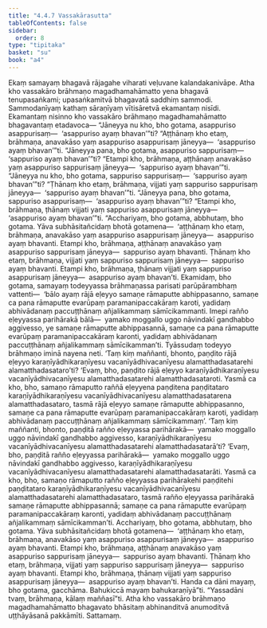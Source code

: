 ```yaml
---
title: "4.4.7 Vassakārasutta"
tableOfContents: false
sidebar:
  order: 8
type: "tipitaka"
basket: "su"
book: "a4"
---
```



<DynamicBreadcrumb />

<Division number="187" book="a4" bookNo="15" page="499">

<Paragraph number="1146" book="a4">
Ekaṃ samayaṃ bhagavā rājagahe viharati veḷuvane kalandakanivāpe. Atha kho vassakāro brāhmaṇo magadhamahāmatto yena bhagavā tenupasaṅkami; upasaṅkamitvā bhagavatā saddhiṃ sammodi. Sammodanīyaṃ kathaṃ sāraṇīyaṃ vītisāretvā ekamantaṃ nisīdi. Ekamantaṃ nisinno kho vassakāro brāhmaṇo magadhamahāmatto bhagavantaṃ etadavoca—
</Paragraph>

<Paragraph number="1147" book="a4">
“Jāneyya nu kho, bho gotama, asappuriso asappurisaṃ—  ‘asappuriso ayaṃ bhavan’”ti? “Aṭṭhānaṃ kho etaṃ, brāhmaṇa, anavakāso yaṃ asappuriso asappurisaṃ jāneyya—  ‘asappuriso ayaṃ bhavan’”ti. “Jāneyya pana, bho gotama, asappuriso sappurisaṃ—  ‘sappuriso ayaṃ bhavan’”ti? “Etampi kho, brāhmaṇa, aṭṭhānaṃ anavakāso yaṃ asappuriso sappurisaṃ jāneyya—  ‘sappuriso ayaṃ bhavan’”ti. “Jāneyya nu kho, bho gotama, sappuriso sappurisaṃ—  ‘sappuriso ayaṃ bhavan’”ti? “Ṭhānaṃ kho etaṃ, brāhmaṇa, vijjati yaṃ sappuriso sappurisaṃ jāneyya—  ‘sappuriso ayaṃ bhavan’”ti. “Jāneyya pana, bho gotama, sappuriso asappurisaṃ—  ‘asappuriso ayaṃ bhavan’”ti? “Etampi kho, brāhmaṇa, ṭhānaṃ vijjati yaṃ sappuriso asappurisaṃ jāneyya—  ‘asappuriso ayaṃ bhavan’”ti.
</Paragraph>

<Paragraph number="1148" book="a4">
“Acchariyaṃ, bho gotama, abbhutaṃ, bho gotama. Yāva subhāsitañcidaṃ bhotā gotamena—  ‘aṭṭhānaṃ kho etaṃ, brāhmaṇa, anavakāso yaṃ asappuriso asappurisaṃ jāneyya—  asappuriso ayaṃ bhavanti. Etampi kho, brāhmaṇa, aṭṭhānaṃ anavakāso yaṃ asappuriso sappurisaṃ jāneyya—  sappuriso ayaṃ bhavanti. Ṭhānaṃ kho etaṃ, brāhmaṇa, vijjati yaṃ sappuriso sappurisaṃ jāneyya—  sappuriso ayaṃ bhavanti. Etampi kho, brāhmaṇa, ṭhānaṃ vijjati yaṃ sappuriso asappurisaṃ jāneyya—  asappuriso ayaṃ bhavan’ti.
</Paragraph>

<Paragraph number="1149" book="a4">
Ekamidaṃ, bho gotama, samayaṃ todeyyassa brāhmaṇassa parisati parūpārambhaṃ vattenti—  ‘bālo ayaṃ rājā eḷeyyo samaṇe rāmaputte abhippasanno, samaṇe ca pana rāmaputte evarūpaṃ paramanipaccakāraṃ karoti, yadidaṃ abhivādanaṃ paccuṭṭhānaṃ añjalikammaṃ sāmīcikammanti. Imepi rañño eḷeyyassa parihārakā bālā—  yamako moggallo uggo nāvindakī gandhabbo aggivesso, ye samaṇe rāmaputte abhippasannā, samaṇe ca pana rāmaputte evarūpaṃ paramanipaccakāraṃ karonti, yadidaṃ abhivādanaṃ paccuṭṭhānaṃ añjalikammaṃ sāmīcikamman’ti. Tyāssudaṃ todeyyo brāhmaṇo iminā nayena neti. ‘Taṃ kiṃ maññanti, bhonto, paṇḍito rājā eḷeyyo karaṇīyādhikaraṇīyesu vacanīyādhivacanīyesu alamatthadasatarehi alamatthadasataro’ti? ‘Evaṃ, bho, paṇḍito rājā eḷeyyo karaṇīyādhikaraṇīyesu vacanīyādhivacanīyesu alamatthadasatarehi alamatthadasataroti.
</Paragraph>

<Paragraph number="1150" book="a4">
Yasmā ca kho, bho, samaṇo rāmaputto raññā eḷeyyena paṇḍitena paṇḍitataro karaṇīyādhikaraṇīyesu vacanīyādhivacanīyesu alamatthadasatarena alamatthadasataro, tasmā rājā eḷeyyo samaṇe rāmaputte abhippasanno, samaṇe ca pana rāmaputte evarūpaṃ paramanipaccakāraṃ karoti, yadidaṃ abhivādanaṃ paccuṭṭhānaṃ añjalikammaṃ sāmīcikammaṃ’.
</Paragraph>

<Paragraph number="1151" book="a4">
‘Taṃ kiṃ maññanti, bhonto, paṇḍitā rañño eḷeyyassa parihārakā—  yamako moggallo uggo nāvindakī gandhabbo aggivesso, karaṇīyādhikaraṇīyesu vacanīyādhivacanīyesu alamatthadasatarehi alamatthadasatarā’ti? ‘Evaṃ, bho, paṇḍitā rañño eḷeyyassa parihārakā—  yamako moggallo uggo nāvindakī gandhabbo aggivesso, karaṇīyādhikaraṇīyesu vacanīyādhivacanīyesu alamatthadasatarehi alamatthadasatarāti.
</Paragraph>

<Paragraph number="1152" book="a4">
Yasmā ca kho, bho, samaṇo rāmaputto rañño eḷeyyassa parihārakehi paṇḍitehi paṇḍitataro karaṇīyādhikaraṇīyesu vacanīyādhivacanīyesu alamatthadasatarehi alamatthadasataro, tasmā rañño eḷeyyassa parihārakā samaṇe rāmaputte abhippasannā; samaṇe ca pana rāmaputte evarūpaṃ paramanipaccakāraṃ karonti, yadidaṃ abhivādanaṃ paccuṭṭhānaṃ añjalikammaṃ sāmīcikamman’ti.
</Paragraph>

<Paragraph number="1153" book="a4">
Acchariyaṃ, bho gotama, abbhutaṃ, bho gotama. Yāva subhāsitañcidaṃ bhotā gotamena—  ‘aṭṭhānaṃ kho etaṃ, brāhmaṇa, anavakāso yaṃ asappuriso asappurisaṃ jāneyya—  asappuriso ayaṃ bhavanti. Etampi kho, brāhmaṇa, aṭṭhānaṃ anavakāso yaṃ asappuriso sappurisaṃ jāneyya—  sappuriso ayaṃ bhavanti. Ṭhānaṃ kho etaṃ, brāhmaṇa, vijjati yaṃ sappuriso sappurisaṃ jāneyya—  sappuriso ayaṃ bhavanti. Etampi kho, brāhmaṇa, ṭhānaṃ vijjati yaṃ sappuriso asappurisaṃ jāneyya—  asappuriso ayaṃ bhavan’ti. Handa ca dāni mayaṃ, bho gotama, gacchāma. Bahukiccā mayaṃ bahukaraṇīyā”ti. “Yassadāni tvaṃ, brāhmaṇa, kālaṃ maññasī”ti.
</Paragraph>

<Paragraph number="1154" book="a4">
Atha kho vassakāro brāhmaṇo magadhamahāmatto bhagavato bhāsitaṃ abhinanditvā anumoditvā uṭṭhāyāsanā pakkāmīti.

</Paragraph>
</Division>

<Paragraph number="1155" type="center" book="a4">
Sattamaṃ.
</Paragraph>